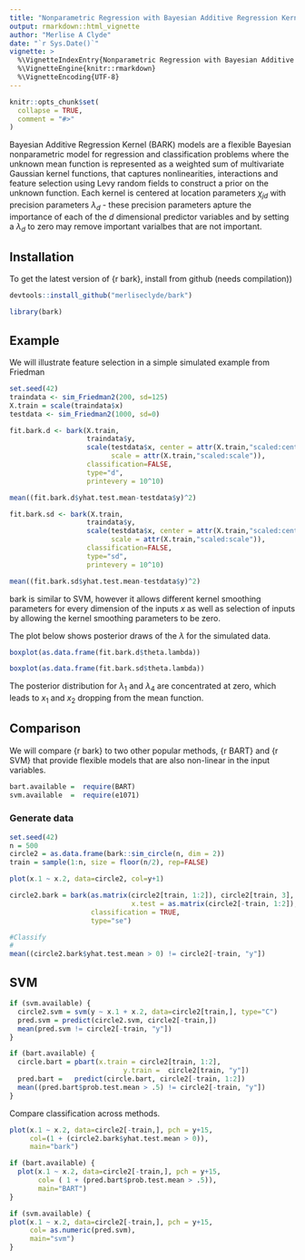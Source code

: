 ```yaml
---
title: "Nonparametric Regression with Bayesian Additive Regression Kernels"
output: rmarkdown::html_vignette
author: "Merlise A Clyde"
date: "`r Sys.Date()`"
vignette: >
  %\VignetteIndexEntry{Nonparametric Regression with Bayesian Additive Regression Kernels}
  %\VignetteEngine{knitr::rmarkdown}
  %\VignetteEncoding{UTF-8}
---
```


```r
knitr::opts_chunk$set(
  collapse = TRUE,
  comment = "#>"
)
```





Bayesian Additive Regression Kernel (BARK) models are a flexible Bayesian nonparametric model for regression and classification problems where the unknown mean function is represented as a weighted sum of multivariate Gaussian kernel functions,
\begin{equation}
f(\mathbf{x}) = \sum_j \beta_j  \prod_d \exp( \lambda_d (x_d - \chi_{jd})^2)
\end{equation}
that captures nonlinearities, interactions and feature selection 
using Levy random fields to construct a prior on the unknown function.   Each kernel is centered at location parameters $\chi_{jd}$ with precision parameters $\lambda_d$ - these precision parameters apture the importance of each of the $d$ dimensional predictor variables and by setting a $\lambda_d$ to zero may remove important varialbes that are not important.


## Installation

To get the latest version  of {r bark}, install from github  (needs compilation))

```r
devtools::install_github("merliseclyde/bark")
```

```r
library(bark)
```

## Example

We will illustrate feature selection in a simple simulated example from Friedman

```r
set.seed(42)
traindata <- sim_Friedman2(200, sd=125)
X.train = scale(traindata$x)
testdata <- sim_Friedman2(1000, sd=0)
```

```r
fit.bark.d <- bark(X.train, 
                   traindata$y, 
                   scale(testdata$x, center = attr(X.train,"scaled:center"),
                         scale = attr(X.train,"scaled:scale")),
                   classification=FALSE, 
                   type="d",
                   printevery = 10^10)

mean((fit.bark.d$yhat.test.mean-testdata$y)^2)

```

```r
fit.bark.sd <- bark(X.train, 
                   traindata$y, 
                   scale(testdata$x, center = attr(X.train,"scaled:center"),
                         scale = attr(X.train,"scaled:scale")),
                   classification=FALSE, 
                   type="sd",
                   printevery = 10^10)

mean((fit.bark.sd$yhat.test.mean-testdata$y)^2)

```

bark is similar to SVM, however it allows different kernel smoothing parameters for every dimension of the inputs  $x$ as well as selection of inputs by allowing the kernel
smoothing parameters to be zero.

The plot below shows posterior draws of the $\lambda$ for the simulated data.

```r
boxplot(as.data.frame(fit.bark.d$theta.lambda))
```
```r
boxplot(as.data.frame(fit.bark.sd$theta.lambda))
```

The posterior distribution for $\lambda_1$ and $\lambda_4$ are concentrated at zero, which leads to $x_1$ and $x_2$ dropping from the mean function.


## Comparison
We will compare {r bark} to two other popular methods, {r BART} and {r SVM} that provide flexible models that are also non-linear in the input variables. 

```r
bart.available =  require(BART)
svm.available  =  require(e1071)
```


### Generate data



```r
set.seed(42)
n = 500
circle2 = as.data.frame(bark::sim_circle(n, dim = 2))
train = sample(1:n, size = floor(n/2), rep=FALSE)
```

```r
plot(x.1 ~ x.2, data=circle2, col=y+1)
```


```r

circle2.bark = bark(as.matrix(circle2[train, 1:2]), circle2[train, 3], 
                              x.test = as.matrix(circle2[-train, 1:2]),
                    classification = TRUE,
                    type="se")
```

```r
#Classify
#
mean((circle2.bark$yhat.test.mean > 0) != circle2[-train, "y"])
```

## SVM

```r
if (svm.available) {
  circle2.svm = svm(y ~ x.1 + x.2, data=circle2[train,], type="C")
  pred.svm = predict(circle2.svm, circle2[-train,])
  mean(pred.svm != circle2[-train, "y"])
}

```


```r
if (bart.available) {
  circle.bart = pbart(x.train = circle2[train, 1:2], 
                            y.train =  circle2[train, "y"])
  pred.bart =   predict(circle.bart, circle2[-train, 1:2])
  mean((pred.bart$prob.test.mean > .5) != circle2[-train, "y"])
} 
```


Compare classification across methods.
```r

plot(x.1 ~ x.2, data=circle2[-train,], pch = y+15, 
     col=(1 + (circle2.bark$yhat.test.mean > 0)),
     main="bark")

if (bart.available) {
  plot(x.1 ~ x.2, data=circle2[-train,], pch = y+15, 
       col= ( 1 + (pred.bart$prob.test.mean > .5)), 
       main="BART")
}

if (svm.available) {
plot(x.1 ~ x.2, data=circle2[-train,], pch = y+15, 
     col= as.numeric(pred.svm), 
     main="svm")
}


```
